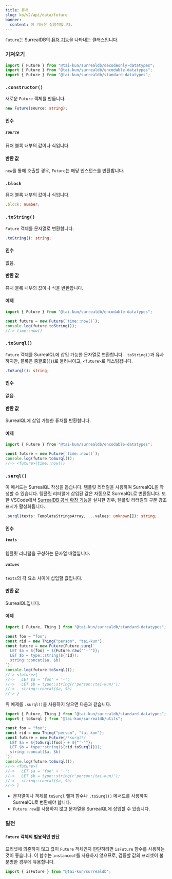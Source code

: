 ```yaml
---
title: 퓨처
slug: ko/v2/api/data/future
banner:
  content: 이 기능은 실험적입니다.
---
```



`Future`는 SurrealDB의 [퓨처 기능](https://surrealdb.com/docs/surrealql/datamodel/futures)을 나타내는 클래스입니다.

### 가져오기

```ts
import { Future } from "@tai-kun/surrealdb/decodeonly-datatypes";
import { Future } from "@tai-kun/surrealdb/encodable-datatypes";
import { Future } from "@tai-kun/surrealdb/standard-datatypes";
```

### `.constructor()`

새로운 `Future` 객체를 만듭니다.

```ts
new Future(source: string);
```

#### 인수

##### `source`

퓨처 블록 내부의 값이나 식입니다.

#### 반환 값

`new`를 통해 호출할 경우, `Future`는 해당 인스턴스를 반환합니다.

### `.block` <Badge variant="instance" /><Badge variant="property" /><Badge variant="decodeonly" />

퓨처 블록 내부의 값이나 식입니다.

```ts
.block: number;
```

### `.toString()` <Badge variant="instance" /><Badge variant="method" /><Badge variant="encodable" />

`Future` 객체를 문자열로 변환합니다.

```ts
.toString(): string;
```

#### 인수

없음.

#### 반환 값

퓨처 블록 내부의 값이나 식을 반환합니다.

#### 예제

```ts
import { Future } from "@tai-kun/surrealdb/encodable-datatypes";

const future = new Future(`time::now()`);
console.log(future.toString());
//-> time::now()
```

### `.toSurql()` <Badge variant="instance" /><Badge variant="method" /><Badge variant="encodable" />

`Future` 객체를 SurrealQL에 삽입 가능한 문자열로 변환합니다. `.toString()`과 유사하지만, 블록은 중괄호(`{}`)로 둘러싸이고, `<future>`로 캐스팅됩니다.

```ts
.toSurql(): string;
```

#### 인수

없음.

#### 반환 값

SurrealQL에 삽입 가능한 퓨처를 반환합니다.

#### 예제

```ts
import { Future } from "@tai-kun/surrealdb/encodable-datatypes";

const future = new Future(`time::now()`);
console.log(future.toSurql());
//-> <future>{time::now()}
```

### `.surql()` <Badge variant="static" /><Badge variant="method" /><Badge variant="standard" />

이 메서드는 SurrealQL 작성을 돕습니다. 템플릿 리터럴을 사용하여 SurrealQL을 작성할 수 있습니다. 템플릿 리터럴에 삽입된 값은 자동으로 SurrealQL로 변환됩니다. 또한 VSCode에서 [SurrealDB 공식 확장 기능](https://marketplace.visualstudio.com/items?itemName=surrealdb.surrealql)을 설치한 경우, 템플릿 리터럴의 구문 강조 표시가 활성화됩니다.

```ts
.surql(texts: TemplateStringsArray, ...values: unknown[]): string;
```

#### 인수

##### `texts`

템플릿 리터럴을 구성하는 문자열 배열입니다.

##### `values`

`texts`의 각 요소 사이에 삽입할 값입니다.

#### 반환 값

SurrealQL입니다.

#### 예제

```ts
import { Future, Thing } from "@tai-kun/surrealdb/standard-datatypes";

const foo = "foo";
const rid = new Thing("person", "tai-kun");
const future = new Future(Future.surql`
  LET $a = ${foo} + ${Future.raw("'-'")};
  LET $b = type::string(${rid});
  string::concat($a, $b)
`);
console.log(future.toSurql());
//-> <future>{
//->   LET $a = 'foo' + '-';
//->   LET $b = type::string(r'person:⟨tai-kun⟩');
//->   string::concat($a, $b)
//-> }
```

위 예제를 `.surql()`을 사용하지 않으면 다음과 같습니다.

```ts
import { Future, Thing } from "@tai-kun/surrealdb/standard-datatypes";
import { toSurql } from "@tai-kun/surrealdb/utils";

const foo = "foo";
const rid = new Thing("person", "tai-kun");
const future = new Future(/*surql*/ `
  LET $a = ${toSurql(foo)} + ${"'-'"};
  LET $b = type::string(${rid.toSurql()});
  string::concat($a, $b)
`);
console.log(future.toSurql());
//-> <future>{
//->   LET $a = 'foo' + '-';
//->   LET $b = type::string(r'person:⟨tai-kun⟩');
//->   string::concat($a, $b)
//-> }
```

- 문자열이나 객체를 `toSurql` 헬퍼 함수나 `.toSurql()` 메서드를 사용하여 SurrealQL로 변환해야 합니다.
- `Future.raw`를 사용하지 않고 문자열을 SurrealQL에 삽입할 수 있습니다.

### 발전

#### `Future` 객체의 범용적인 판단

프리셋에 의존하지 않고 값이 `Future` 객체인지 판단하려면 `isFuture` 함수를 사용하는 것이 좋습니다. 이 함수는 `instanceof`를 사용하지 않으므로, 검증할 값의 프리셋이 불분명한 경우에 유용합니다.

```ts
import { isFuture } from "@tai-kun/surrealdb";
```
